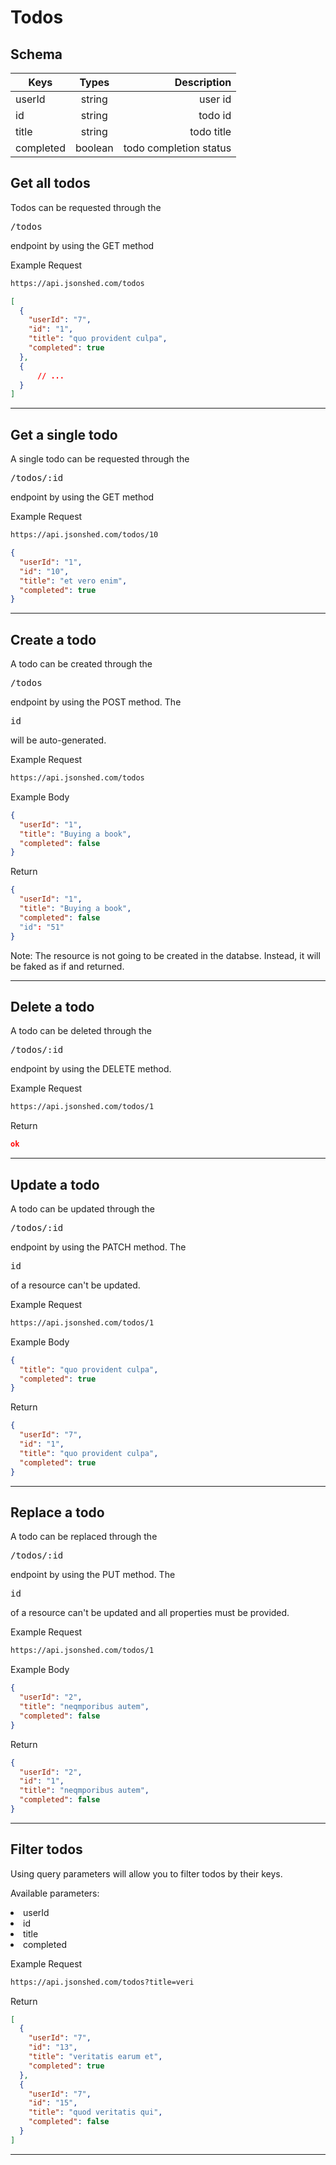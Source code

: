 
<h1 id="todos">Todos</h1>

<Paragraph size={6} />

<h2 id="todos-schema">Schema</h2>

<Paragraph />

| Keys          | Types         | Description                                                                     |
| --------------|:-------------:| -------------------------------------------------------------------------------:|
| userId        | string        | user id                                                                         |
| id            | string        | todo id                                                                         |
| title         | string        | todo title                                                                      |
| completed     | boolean       | todo completion status                                                          |


<Paragraph size={6} />

<h2 id="get-all-todos">Get all todos</h2>

<Paragraph />

Todos can be requested through the <Pre>/todos</Pre> endpoint by using the GET method

<ExampleTitle>

Example Request

</ExampleTitle>

<Example>

```bash
https://api.jsonshed.com/todos
```

</Example>

<Paragraph />

<Example>

```json
[
  {
    "userId": "7",
    "id": "1",
    "title": "quo provident culpa",
    "completed": true
  },
  {
      // ...
  }
]
```

</Example>

<Paragraph size={6} />

---

<Paragraph size={6} />

<h2 id="get-single-todo">Get a single todo</h2>

<Paragraph />

A single todo can be requested through the <Pre>/todos/:id</Pre> endpoint by using the GET method

<ExampleTitle>

Example Request

</ExampleTitle>

<Example>

```bash
https://api.jsonshed.com/todos/10
```

</Example>

<Paragraph />

<Example>

```json
{
  "userId": "1",
  "id": "10",
  "title": "et vero enim",
  "completed": true
}
```

</Example>

<Paragraph size={6} />

---

<Paragraph size={6} />

<h2 id="create-todo">Create a todo</h2>

<Paragraph />

A todo can be created through the <Pre>/todos</Pre> endpoint by using the POST method. The <Pre>id</Pre> will be auto-generated.

<ExampleTitle>

Example Request

</ExampleTitle>

<Example>

```bash
https://api.jsonshed.com/todos
```

</Example>

<ExampleTitle>

Example Body

</ExampleTitle>

<Example>

```json
{  
  "userId": "1",
  "title": "Buying a book",
  "completed": false
}
```

</Example>

<Paragraph />

<ExampleTitle>

Return

</ExampleTitle>

<Example>

```json
{
  "userId": "1",
  "title": "Buying a book",
  "completed": false
  "id": "51"
}
```

</Example>

Note: The resource is not going to be created in the databse. Instead, it will be faked as if and returned.

<Paragraph size={6} />

---

<Paragraph size={6} />

<h2 id="delete-todo">Delete a todo</h2>

<Paragraph />

A todo can be deleted through the <Pre>/todos/:id</Pre> endpoint by using the DELETE method.

<ExampleTitle>

Example Request

</ExampleTitle>

<Example>

```bash
https://api.jsonshed.com/todos/1
```

</Example>

<Paragraph />

<ExampleTitle>

Return

</ExampleTitle>

<Example>

```json
ok
```

</Example>

<Paragraph size={6} />

---

<Paragraph size={6} />

<h2 id="update-todo">Update a todo</h2>

<Paragraph />

A todo can be updated through the <Pre>/todos/:id</Pre> endpoint by using the PATCH method. The <Pre>id</Pre> of a resource can't be updated.

<ExampleTitle>

Example Request

</ExampleTitle>

<Example>

```bash
https://api.jsonshed.com/todos/1
```

</Example>

<ExampleTitle>

Example Body

</ExampleTitle>

<Example>

```json
{
  "title": "quo provident culpa",
  "completed": true
}
```

</Example>

<Paragraph />

<ExampleTitle>

Return

</ExampleTitle>

<Example>

```json
{
  "userId": "7",
  "id": "1",
  "title": "quo provident culpa",
  "completed": true
}
```

</Example>

<Paragraph size={6} />

---

<Paragraph size={6} />

<h2 id="replace-todo">Replace a todo</h2>

<Paragraph />

A todo can be replaced through the <Pre>/todos/:id</Pre> endpoint by using the PUT method. The <Pre>id</Pre> of a resource can't be updated and all properties must be provided.

<ExampleTitle>

Example Request

</ExampleTitle>

<Example>

```bash
https://api.jsonshed.com/todos/1
```

</Example>

<ExampleTitle>

Example Body

</ExampleTitle>

<Example>

```json
{
  "userId": "2",
  "title": "neqmporibus autem",
  "completed": false
}
```

</Example>

<Paragraph />

<ExampleTitle>

Return

</ExampleTitle>

<Example>

```json
{
  "userId": "2",
  "id": "1",
  "title": "neqmporibus autem",
  "completed": false
}
```

</Example>

<Paragraph size={6} />

---

<Paragraph size={6} />

<h2 id="filter-todos">Filter todos</h2>

<Paragraph />

Using query parameters will allow you to filter todos by their keys.

<Paragraph />

Available parameters:

<Li>userId</Li>
<Li>id</Li>
<Li>title</Li>
<Li>completed</Li>

<ExampleTitle>

Example Request

</ExampleTitle>

<Example>

```bash
https://api.jsonshed.com/todos?title=veri
```

</Example>

<Paragraph />

<ExampleTitle>

Return

</ExampleTitle>

<Example>

```json
[
  {
    "userId": "7",
    "id": "13",
    "title": "veritatis earum et",
    "completed": true
  },
  {
    "userId": "7",
    "id": "15",
    "title": "quod veritatis qui",
    "completed": false
  }
]
```

</Example>

<Paragraph size={6} />

---

<Paragraph size={9} />